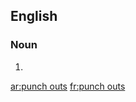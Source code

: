
==English==

===Noun===
{{head|en|plural}}

# {{plural of|punch out|lang=en}}

[[ar:punch outs]]
[[fr:punch outs]]